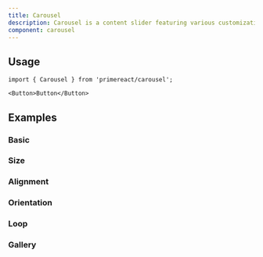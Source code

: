 ```yaml
---
title: Carousel
description: Carousel is a content slider featuring various customization options.
component: carousel
---
```


## Usage

```tsx
import { Carousel } from 'primereact/carousel';
```

```tsx
<Button>Button</Button>
```

## Examples

### Basic

<DocDemoViewer name="carousel:basic-demo" />

### Size

<DocDemoViewer name="carousel:size-demo" />

### Alignment

<DocDemoViewer name="carousel:alignment-demo" />

### Orientation

<DocDemoViewer name="carousel:orientation-demo" />

### Loop

<DocDemoViewer name="carousel:loop-demo" />

### Gallery

<DocDemoViewer name="carousel:gallery-demo" />

